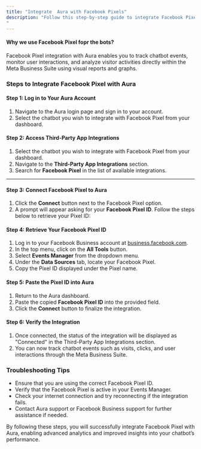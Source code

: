 ```yaml
---
title: "Integrate  Aura with Facebook Pixels"
description: "Follow this step-by-step guide to integrate Facebook Pixel with your  Aura account effectively.
"
---
```


#### **Why we use Facebook Pixel fopr the bots?**

Facebook Pixel integration with  Aura enables you to track chatbot events, monitor user interactions, and analyze visitor activities directly within the Meta Business Suite using visual reports and graphs.

### **Steps to Integrate Facebook Pixel with  Aura**

#### **Step 1: Log in to Your  Aura Account**

1. Navigate to the Aura login page and sign in to your account.
2. Select the chatbot you wish to integrate with Facebook Pixel from your dashboard.

#### **Step 2: Access Third-Party App Integrations**

1. Select the chatbot you wish to integrate with Facebook Pixel from your dashboard.
2. Navigate to the **Third-Party App Integrations** section.
3. Search for **Facebook Pixel** in the list of available integrations.

---

#### **Step 3: Connect Facebook Pixel to  Aura**

1. Click the **Connect** button next to the Facebook Pixel option.
2. A prompt will appear asking for your **Facebook Pixel ID**. Follow the steps below to retrieve your Pixel ID:

#### **Step 4: Retrieve Your Facebook Pixel ID**

1. Log in to your Facebook Business account at [business.facebook.com](http://business.facebook.com).
2. In the top menu, click on the **All Tools** button.
3. Select **Events Manager** from the dropdown menu.
4. Under the **Data Sources** tab, locate your Facebook Pixel.
5. Copy the Pixel ID displayed under the Pixel name.

#### **Step 5: Paste the Pixel ID into  Aura**

1. Return to the  Aura dashboard.
2. Paste the copied **Facebook Pixel ID** into the provided field.
3. Click the **Connect** button to finalize the integration.

#### **Step 6: Verify the Integration**

1. Once connected, the status of the integration will be displayed as "Connected" in the Third-Party App Integrations section.
2. You can now track chatbot events such as visits, clicks, and user interactions through the Meta Business Suite.

### **Troubleshooting Tips**

- Ensure that you are using the correct Facebook Pixel ID.
- Verify that the Facebook Pixel is active in your Events Manager.
- Check your internet connection and try reconnecting if the integration fails.
- Contact  Aura support or Facebook Business support for further assistance if needed.

By following these steps, you will successfully integrate Facebook Pixel with  Aura, enabling advanced analytics and improved insights into your chatbot’s performance.